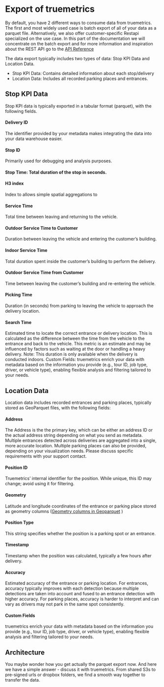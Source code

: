 # Export of truemetrics

By default, you have 2 different ways to consume data from truemetrics. The first and most widely used case is batch export of all of your data as a parquet file.
Alternatively, we also offer customer-specific Restapi specialized on the use case. In this part of the documentation we will concentrate on the batch export and for more information and inspiration about the REST API go to the [API Reference](https://docu.truemetrics.cloud/api-reference/endpoint/parkingPlaces)

The data export typically includes two types of data: Stop KPI Data and Location Data.

* Stop KPI Data: Contains detailed information about each stop/delivery
* Location Data: Includes all recorded parking places and entrances.

## Stop KPI Data
Stop KPI data is typically exported in a tabular format (parquet), with the following fields. 

#### Delivery ID 
The identifier provided by your metadata makes integrating the data into your data warehouse easier.
#### Stop ID 
Primarily used for debugging and analysis purposes.
#### Stop Time: Total duration of the stop in seconds.

#### H3 index
Index to allows simple spatial aggregations to 
#### Service Time
Total time between leaving and returning to the vehicle.
#### Outdoor Service Time to Customer
Duration between leaving the vehicle and entering the customer’s building.
#### Indoor Service Time
Total duration spent inside the customer’s building to perform the delivery.
#### Outdoor Service Time from Customer
Time between leaving the customer’s building and re-entering the vehicle.
#### Picking Time
Duration (in seconds) from parking to leaving the vehicle to approach the delivery location.
#### Search Time
Estimated time to locate the correct entrance or delivery location. This is calculated as the difference between the time from the vehicle to the entrance and back to the vehicle. This metric is an estimate and may be influenced by factors such as waiting at the door or handling a heavy delivery. Note: This duration is only available when the delivery is conducted indoors.
Custom Fields: truemetrics enrich your data with metadata based on the information you provide (e.g., tour ID, job type, driver, or vehicle type), enabling flexible analysis and filtering tailored to your needs.

## Location Data
Location data includes recorded entrances and parking places, typically stored as GeoParquet files, with the following fields:

#### Address 
The Address is the the primary key, which can be either an address ID or the actual address string depending on what you send as metadata. Multiple entrances detected across deliveries are aggregated into a single, more accurate location. Multiple parking places can also be provided, depending on your visualization needs. Please discuss specific requirements with your support contact.
#### Position ID
Truemetrics’ internal identifier for the position. While unique, this ID may change; avoid using it for filtering.
#### Geometry 
Latitude and longitude coordinates of the entrance or parking place stored as geometry columns ([Geometry columns in Geoparquet](https://geoparquet.org/releases/v1.0.0/)
) 
#### Position Type
This string specifies whether the position is a parking spot or an entrance.
#### Timestamp
Timestamp when the position was calculated, typically a few hours after delivery.
#### Accuracy
Estimated accuracy of the entrance or parking location. For entrances, accuracy typically improves with each detection because multiple detections are taken into account and fused to an entrance detection with higher accuracy. For parking places, accuracy is harder to interpret and can vary as drivers may not park in the same spot consistently.
#### Custom Fields
truemetrics enrich your data with metadata based on the information you provide (e.g., tour ID, job type, driver, or vehicle type), enabling flexible analysis and filtering tailored to your needs.

## Architecture
You maybe wonder how you get actually the parquet export now. And here we have a simple answer - discuss it with truemetrics. From shared S3s to pre-signed urls or dropbox folders, we find a smooth way together to transfer the data.
